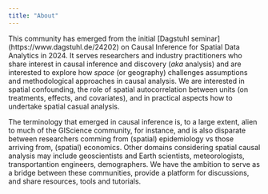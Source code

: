 ```yaml
---
title: "About"
---
```


This community has emerged from the initial [Dagstuhl seminar] (https://www.dagstuhl.de/24202) on Causal Inference for Spatial Data Analytics in 2024. It serves researchers and industry practitioners who share interest in causal inference and discovery (*aka* analysis) and are interested to explore how *space* (or geography) challenges assumptions and methodological approaches in causal analysis. We are interested in spatial confounding, the role of spatial autocorrelation between units (on treatments, effects, and covariates), and in practical aspects how to undertake spatial casual analysis.

The terminology that emerged in causal inference is, to a large extent, alien to much of the GIScience community, for instance, and is also disparate between researchers comming from (spatial) epidemiology vs those arriving from, (spatial) economics. Other domains considering spatial causal analysis may include geoscientists and Earth scientists, meteorologists, transportantion engineers, demographers. We have the ambition to serve as a bridge between these communities, provide a platform for discussions, and share resources, tools and tutorials.